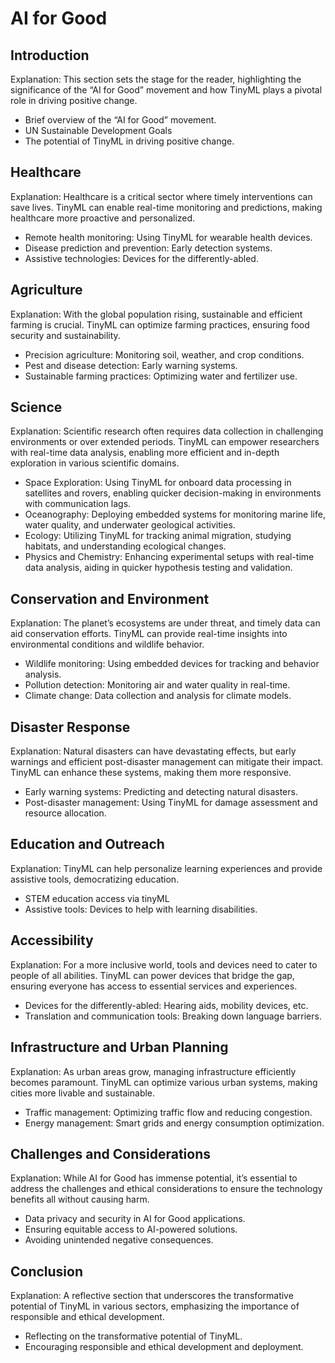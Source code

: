 # AI for Good

## Introduction

Explanation: This section sets the stage for the reader, highlighting the significance of the "AI for Good" movement and how TinyML plays a pivotal role in driving positive change.

- Brief overview of the "AI for Good" movement.
- UN Sustainable Development Goals
- The potential of TinyML in driving positive change.

## Healthcare

Explanation: Healthcare is a critical sector where timely interventions can save lives. TinyML can enable real-time monitoring and predictions, making healthcare more proactive and personalized.

- Remote health monitoring: Using TinyML for wearable health devices.
- Disease prediction and prevention: Early detection systems.
- Assistive technologies: Devices for the differently-abled.

## Agriculture

Explanation: With the global population rising, sustainable and efficient farming is crucial. TinyML can optimize farming practices, ensuring food security and sustainability.

- Precision agriculture: Monitoring soil, weather, and crop conditions.
- Pest and disease detection: Early warning systems.
- Sustainable farming practices: Optimizing water and fertilizer use.

## Science

Explanation: Scientific research often requires data collection in challenging environments or over extended periods. TinyML can empower researchers with real-time data analysis, enabling more efficient and in-depth exploration in various scientific domains.

- Space Exploration: Using TinyML for onboard data processing in satellites and rovers, enabling quicker decision-making in environments with communication lags.
- Oceanography: Deploying embedded systems for monitoring marine life, water quality, and underwater geological activities.
- Ecology: Utilizing TinyML for tracking animal migration, studying habitats, and understanding ecological changes.
- Physics and Chemistry: Enhancing experimental setups with real-time data analysis, aiding in quicker hypothesis testing and validation.

## Conservation and Environment

Explanation: The planet's ecosystems are under threat, and timely data can aid conservation efforts. TinyML can provide real-time insights into environmental conditions and wildlife behavior.

- Wildlife monitoring: Using embedded devices for tracking and behavior analysis.
- Pollution detection: Monitoring air and water quality in real-time.
- Climate change: Data collection and analysis for climate models.

## Disaster Response

Explanation: Natural disasters can have devastating effects, but early warnings and efficient post-disaster management can mitigate their impact. TinyML can enhance these systems, making them more responsive.

- Early warning systems: Predicting and detecting natural disasters.
- Post-disaster management: Using TinyML for damage assessment and resource allocation.

## Education and Outreach

Explanation: TinyML can help personalize learning experiences and provide assistive tools, democratizing education.

- STEM education access via tinyML 
- Assistive tools: Devices to help with learning disabilities.

## Accessibility

Explanation: For a more inclusive world, tools and devices need to cater to people of all abilities. TinyML can power devices that bridge the gap, ensuring everyone has access to essential services and experiences.

- Devices for the differently-abled: Hearing aids, mobility devices, etc.
- Translation and communication tools: Breaking down language barriers.

## Infrastructure and Urban Planning

Explanation: As urban areas grow, managing infrastructure efficiently becomes paramount. TinyML can optimize various urban systems, making cities more livable and sustainable.

- Traffic management: Optimizing traffic flow and reducing congestion.
- Energy management: Smart grids and energy consumption optimization.

## Challenges and Considerations

Explanation: While AI for Good has immense potential, it's essential to address the challenges and ethical considerations to ensure the technology benefits all without causing harm.

- Data privacy and security in AI for Good applications.
- Ensuring equitable access to AI-powered solutions.
- Avoiding unintended negative consequences.

## Conclusion

Explanation: A reflective section that underscores the transformative potential of TinyML in various sectors, emphasizing the importance of responsible and ethical development.

- Reflecting on the transformative potential of TinyML.
- Encouraging responsible and ethical development and deployment.
